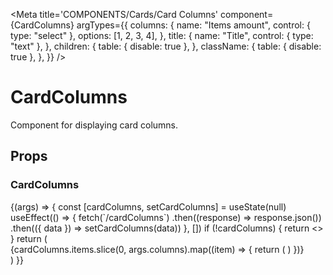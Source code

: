 
<Meta
  title='COMPONENTS/Cards/Card Columns'
  component={CardColumns}
  argTypes={{
    columns: {
      name: "Items amount",
      control: { type: "select" },
      options: [1, 2, 3, 4],
    },
    title: {
      name: "Title",
      control: { type: "text" },
    },
    children: {
      table: { disable: true },
    },
    className: {
      table: { disable: true },
    },
  }}
/>

# CardColumns

Component for displaying card columns.

## Props

<Props of={CardColumns} />

### CardColumns

<Preview>
  <Story name='Card Columns'>
    {(args) => {
      const [cardColumns, setCardColumns] = useState(null)
      useEffect(() => {
        fetch(`/cardColumns`)
          .then((response) => response.json())
          .then(({ data }) => setCardColumns(data))
      }, [])
      if (!cardColumns) {
        return <></>
      }
      return (
        <div className=''>
          <CardColumns
            title={args.title || cardColumns.title}
            columns={args.columns || 4}
          >
            {cardColumns.items.slice(0, args.columns).map((item) => {
              return (
                <CardColumns.Item
                  key={item.title}
                  description={item.description}
                  icon={item.icon}
                  title={item.title}
                />
              )
            })}
          </CardColumns>
        </div>
      )
    }}
  </Story>
</Preview>